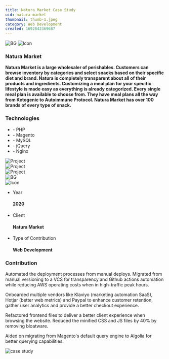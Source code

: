 ```yaml
---
title: Natura Market Case Study
uid: natura-market
thumbnail: thumb-1.jpeg
category: Web Development
created: 1692842369687
---
```


<PortfolioHeader media="/assets/case-studies/natura-market-logo.avif" />

<div className="container">
  <div data-aos="zoom-in">
    <div class="d-flex project-infos-wrap shadow-box mb-24">
      <img src="/assets/bg1.png" alt="BG" class="bg-img" />
      <img src="/assets/icons/icon2.png" alt="Icon" />
      <div class="project-details-info flex-1">
        <h3>Natura Market</h3>
        <p>
          <b>
            Natura Market is a large wholesaler of perishables. Customers can
            browse inventory by categories and select snacks based on their
            specific diet and brand. Natura is completely transparent about all
            of their products and ingredients. Customizing a meal plan for your
            specific lifestyle is made easy as everything is already
            categorized. Every single meal plan is available to choose from.
            They have meal plans all the way from Ketogenic to Autoimmune
            Protocol. Natura Market has over 100 brands of every type of snack.
          </b>
        </p>
      </div>
      <div class="project-details-info flex-1">
        <h3>Technologies</h3>
        <ul>
          <li>- PHP</li>
          <li>- Magento</li>
          <li>- MySQL</li>
          <li>- jQuery</li>
          <li>- Nginx</li>
        </ul>
      </div>
    </div>
  </div>
  <div class="project-details-2-img mb-24" data-aos="zoom-in">
    <img src="/assets/case-studies/natura-market-banner-1.png" alt="Project" />
  </div>
  <div class="row mb-24">
    <div class="col-md-6" data-aos="zoom-in">
      <div class="project-details-3-img">
        <img
          src="/assets/case-studies/natura-market-thumbnail-1.png"
          alt="Project"
        />
      </div>
    </div>
    <div class="col-md-6" data-aos="zoom-in">
      <div class="project-details-3-img">
        <img
          src="/assets/case-studies/natura-market-thumbnail-2.png"
          alt="Project"
        />
      </div>
    </div>
  </div>
  <div data-aos="zoom-in">
    <div class="project-about-2 d-flex shadow-box mb-24">
      <img src="/assets/bg1.png" alt="BG" class="bg-img" />
      <div class="left-details">
        <img src="/assets/icons/icon3.png" alt="Icon" />
        <ul>
          <li>
            <p>Year</p>
            <h4>2020</h4>
          </li>
          <li>
            <p>Client</p>
            <h4>Natura Market</h4>
          </li>
          <li>
            <p>Type of Contribution</p>
            <h4>Web Development</h4>
          </li>
        </ul>
      </div>
      <div class="right-details">
        <h3>Contribution</h3>
        <p>
          Automated the deployment processes from manual deploys. Migrated from
          manual versioning to a VCS for transparency and Github actions
          automation while reducing AWS operating costs when in high-traffic
          peak hours.
        </p>
        <p>
          Onboarded multiple vendors like Klaviyo (marketing automation SaaS),
          Hotjar (better web metrics) and Paypal to enhance customer retention,
          gather user analytics and provide a better checkout experience.
        </p>
        <p>
          Refactored frontend files to deliver a better client experience when
          browsing the website. Reduced the minified CSS and JS files by 40% by
          removing bloatware.
        </p>
        <p>
          Aided on migrating from Magento's default query engine to Algolia for
          better querying capabilities.
        </p>
      </div>
    </div>
  </div>
</div>

<div className="project-details-img" data-aos="zoom-in">
  <img src="/assets/case-studies/natura-market-banner-2.png" alt="case study" />
</div>

<PortfolioFooter />
